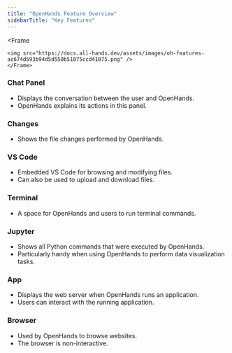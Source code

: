 ```yaml
---
title: "OpenHands Feature Overview"
sidebarTitle: "Key Features"
---
```


<Frame<CodeGroup>
```
<img src="https://docs.all-hands.dev/assets/images/oh-features-ac674d593b94d5d550b51075ccd41075.png" />
</Frame>
```
</CodeGroup>

### Chat Panel

* Displays the conversation between the user and OpenHands.
* OpenHands explains its actions in this panel.

### Changes

* Shows the file changes performed by OpenHands.

### VS Code

* Embedded VS Code for browsing and modifying files.
* Can also be used to upload and download files.

### Terminal

* A space for OpenHands and users to run terminal commands.

### Jupyter

* Shows all Python commands that were executed by OpenHands.
* Particularly handy when using OpenHands to perform data visualization tasks.

### App

* Displays the web server when OpenHands runs an application.
* Users can interact with the running application.

### Browser

* Used by OpenHands to browse websites.
* The browser is non-interactive.
